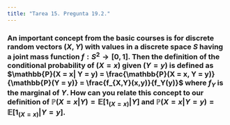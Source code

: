 ```yaml
---
title: "Tarea 15. Pregunta 19.2."
---
```


### An important concept from the basic courses is for discrete random vectors $(X,Y)$ with values in a discrete space $S$ having a joint mass function $f:S^2 \to [0,1]$. Then the definition of the conditional probability of $(X = x)$ given $(Y = y)$ is defined as $\mathbb{P}(X = x|   Y = y) = \frac{\mathbb{P}(X = x, Y = y)}{\mathbb{P}(Y = y)} = \frac{f_{X,Y}(x,y)}{f_Y(y)}$ where $f_Y$ is the marginal of $Y$. How can you relate this concept to our definition of $\mathbb{P}(X =x |Y) = \mathbb{E}[1_{(X=x)}|Y]$ and $\mathbb{P}(X = x | Y = y) = \mathbb{E}[1_{(X=x)}|Y = y].$
